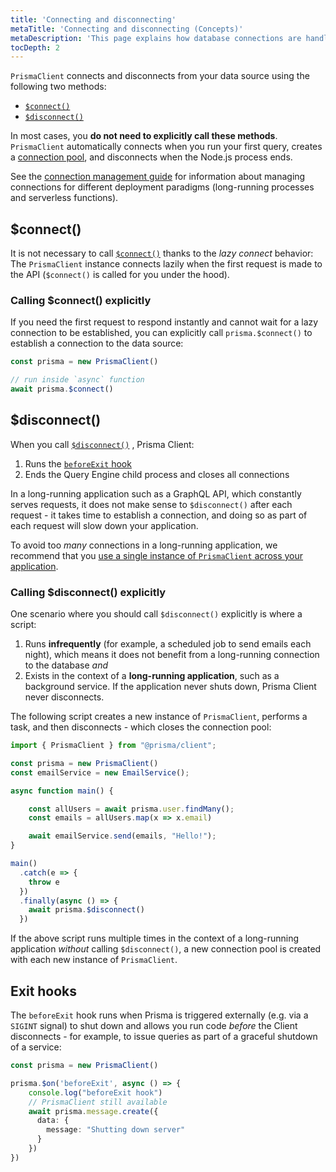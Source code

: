 ```yaml
---
title: 'Connecting and disconnecting'
metaTitle: 'Connecting and disconnecting (Concepts)'
metaDescription: 'This page explains how database connections are handled with Prisma Client and how to manually connect and disconnect your database.'
tocDepth: 2
---
```


<TopBlock>

`PrismaClient` connects and disconnects from your data source using the following two methods:

- [`$connect()`](../../../../reference/api-reference/prisma-client-reference#connect-1) <span class="api"></span>
- [`$disconnect()`](../../../../reference/api-reference/prisma-client-reference#disconnect-1) <span class="api"></span>

In most cases, you **do not need to explicitly call these methods**. `PrismaClient` automatically connects when you run your first query, creates a [connection pool](connection-pool), and disconnects when the Node.js process ends.

See the [connection management guide](../../../../guides/performance-and-optimization/connection-management) <span class="guide"></span> for information about managing connections for different deployment paradigms (long-running processes and serverless functions).

</TopBlock>

## <inlinecode>$connect()</inlinecode>

It is not necessary to call [`$connect()`](../../../../reference/api-reference/prisma-client-reference#connect-1) <span class="api"></span> thanks to the _lazy connect_ behavior: The `PrismaClient` instance connects lazily when the first request is made to the API (`$connect()` is called for you under the hood).

### Calling <inlinecode>$connect()</inlinecode> explicitly

If you need the first request to respond instantly and cannot wait for a lazy connection to be established, you can explicitly call `prisma.$connect()` to establish a connection to the data source:

```ts
const prisma = new PrismaClient()

// run inside `async` function
await prisma.$connect()
```

## <inlinecode>$disconnect()</inlinecode>

When you call [`$disconnect()`](../../../../reference/api-reference/prisma-client-reference#disconnect-1) <span class="api"></span>, Prisma Client:

1. Runs the [`beforeExit` hook](#exit-hooks)
2. Ends the Query Engine child process and closes all connections

In a long-running application such as a GraphQL API, which constantly serves requests, it does not make sense to `$disconnect()` after each request - it takes time to establish a connection, and doing so as part of each request will slow down your application.

<Tip>

To avoid too _many_ connections in a long-running application, we recommend that you [use a single instance of `PrismaClient` across your application](instantiate-prisma-client).

</Tip>

### Calling <inlinecode>$disconnect()</inlinecode> explicitly

One scenario where you should call `$disconnect()` explicitly is where a script:

1. Runs **infrequently** (for example, a scheduled job to send emails each night), which means it does not benefit from a long-running connection to the database _and_
2. Exists in the context of a **long-running application**, such as a background service. If the application never shuts down, Prisma Client never disconnects.

The following script creates a new instance of `PrismaClient`, performs a task, and then disconnects - which closes the connection pool:

```ts highlight=19;normal
import { PrismaClient } from "@prisma/client";

const prisma = new PrismaClient()
const emailService = new EmailService();

async function main() {

    const allUsers = await prisma.user.findMany();
    const emails = allUsers.map(x => x.email)

    await emailService.send(emails, "Hello!");
}

main()
  .catch(e => {
    throw e
  })
  .finally(async () => {
    await prisma.$disconnect()
  })
```

If the above script runs multiple times in the context of a long-running application _without_ calling `$disconnect()`, a new connection pool is created with each new instance of `PrismaClient`.

## Exit hooks

The `beforeExit` hook runs when Prisma is triggered externally (e.g. via a `SIGINT` signal) to shut down and allows you run code _before_ the Client disconnects - for example, to issue queries as part of a graceful shutdown of a service:

```ts
const prisma = new PrismaClient()

prisma.$on('beforeExit', async () => {
    console.log("beforeExit hook")
    // PrismaClient still available
    await prisma.message.create({
      data: {
        message: "Shutting down server"
      }
    })
})
```

